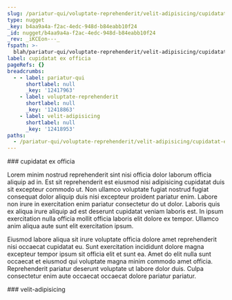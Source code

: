 ```yaml
---
slug: /pariatur-qui/voluptate-reprehenderit/velit-adipisicing/cupidatat-ex-officia
type: nugget
_key: b4aa9a4a-f2ac-4edc-948d-b84eabb10f24
_id: nugget/b4aa9a4a-f2ac-4edc-948d-b84eabb10f24
_rev: _iKCEon---_
fspath: >-
  blah/pariatur-qui/voluptate-reprehenderit/velit-adipisicing/cupidatat-ex-officia.md
label: cupidatat ex officia
pageRefs: {}
breadcrumbs:
  - - label: pariatur-qui
      shortlabel: null
      _key: '12417963'
    - label: voluptate-reprehenderit
      shortlabel: null
      _key: '12418863'
    - label: velit-adipisicing
      shortlabel: null
      _key: '12418953'
paths:
  - /pariatur-qui/voluptate-reprehenderit/velit-adipisicing/cupidatat-ex-officia
---
```


<NuggetArea>
<Nugget slug="/pariatur-qui/voluptate-reprehenderit/velit-adipisicing/cupidatat-ex-officia" type="nugget" _key="b4aa9a4a-f2ac-4edc-948d-b84eabb10f24" _id="nugget/b4aa9a4a-f2ac-4edc-948d-b84eabb10f24" _rev="_iKCEon---_" fspath="blah/pariatur-qui/voluptate-reprehenderit/velit-adipisicing/cupidatat-ex-officia.md" label="cupidatat ex officia" paths="/pariatur-qui/voluptate-reprehenderit/velit-adipisicing/cupidatat-ex-officia">
<NuggetBody>
### cupidatat ex officia

Lorem minim nostrud reprehenderit sint nisi officia dolor laborum officia aliquip ad in. Est sit reprehenderit est eiusmod nisi adipisicing cupidatat duis sit excepteur commodo ut. Non ullamco voluptate fugiat nostrud fugiat consequat dolor aliquip duis nisi excepteur proident pariatur enim. Labore non irure in exercitation enim pariatur consectetur do ut dolor. Laboris quis ex aliqua irure aliquip ad est deserunt cupidatat veniam laboris est. In ipsum exercitation nulla officia mollit officia laboris elit dolore ex tempor. Ullamco anim aliqua aute sunt elit exercitation ipsum.

Eiusmod labore aliqua sit irure voluptate officia dolore amet reprehenderit nisi occaecat cupidatat eu. Sunt exercitation incididunt dolore magna excepteur tempor ipsum sit officia elit et sunt ea. Amet do elit nulla sunt occaecat et eiusmod qui voluptate magna minim commodo amet officia. Reprehenderit pariatur deserunt voluptate ut labore dolor duis. Culpa consectetur enim aute occaecat occaecat dolore pariatur pariatur.

</NuggetBody>
<Breadcrumbs>
<Crumbs>
<Crumb _key="12417963" label="pariatur-qui" /><Crumb _key="12418863" label="voluptate-reprehenderit" /><Crumb _key="12418953" label="velit-adipisicing" />
</Crumbs>
</Breadcrumbs>
</Nugget>

<NuggetsInbound>
</NuggetsInbound>
<NuggetsOutbound>
</NuggetsOutbound>
</NuggetArea>
<PassagesInbound>
<Passage direction="inbound" type="passage" _key="12418953" _id="passage/12418953" _rev="_iKCEon----" label="velit-adipisicing" passage="velit-adipisicing" fspath="blah/pariatur-qui/voluptate-reprehenderit/velit-adipisicing" paths="/pariatur-qui/voluptate-reprehenderit/velit-adipisicing" slug="/pariatur-qui/voluptate-reprehenderit/velit-adipisicing">
<NuggetBody>
### velit-adipisicing

</NuggetBody>
<Breadcrumbs>
<Crumbs>
<Crumb _key="12417963" label="pariatur-qui" /><Crumb _key="12418863" label="voluptate-reprehenderit" />
</Crumbs>
</Breadcrumbs>
</Passage>

</PassagesInbound>
<PassagesOutbound>
</PassagesOutbound>